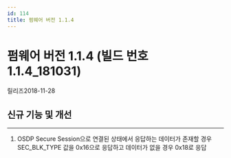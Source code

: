 ```yaml
---
id: 114
title: 펌웨어 버전 1.1.4
---
```


# 펌웨어 버전 1.1.4 (빌드 번호 1.1.4_181031)

릴리즈<Separator/>2018-11-28


## 신규 기능 및 개선

---

1. OSDP Secure Session으로 연결된 상태에서 응답하는 데이터가 존재할 경우 SEC_BLK_TYPE 값을 0x16으로 응답하고 데이터가 없을 경우 0x18로 응답